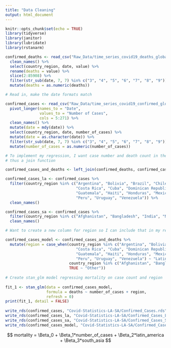 ```yaml
---
title: "Data Cleaning"
output: html_document
---
```


```r
knitr::opts_chunk$set(echo = TRUE)
library(tidyverse)
library(janitor)
library(lubridate)
library(rstanarm)
```

```r
confirmed_deaths <- read_csv("Raw_Data/time_series_covid19_deaths_global_narrow (1).csv") %>%
  clean_names() %>%
  select(country_region, date, value) %>%
  rename(deaths = value) %>%
  slice(2:85908) %>%
  filter(str_sub(date, 7, 7) %in% c("3", "4", "5", "6", "7", "8", "9")) %>%
  mutate(deaths = as.numeric(deaths))

# Read in, make the date formats match

confirmed_cases <- read_csv("Raw_Data/time_series_covid19_confirmed_global.csv") %>%
  pivot_longer(names_to = "Date",
               values_to = "Number of Cases",
               cols = 5:271) %>%
  clean_names() %>%
  mutate(date = mdy(date)) %>%
  select(country_region, date, number_of_cases) %>%
  mutate(date = as.character(date)) %>%
  filter(str_sub(date, 7, 7) %in% c("3", "4", "5", "6", "7", "8", "9")) %>%
  mutate(number_of_cases = as.numeric(number_of_cases))

# To implement my regression, I want case number and death count in the same tibble,
# thus a join function

confirmed_cases_and_deaths <- left_join(confirmed_deaths, confirmed_cases, by = c("date", "country_region"))

confirmed_cases_la <- confirmed_cases %>% 
  filter(country_region %in% c("Argentina", "Bolivia", "Brazil", "Chile", "Colombia", 
                               "Costa Rica", "Cuba", "Dominican Republic", "Ecuador", "El Salvador", 
                               "Guatemala", "Haiti", "Honduras", "Mexico", "Nicaragua", "Paraguay", 
                               "Peru", "Uruguay", "Venezuela")) %>% 
  clean_names()

confirmed_cases_sa <- confirmed_cases %>%
  filter(country_region %in% c("Afghanistan", "Bangladesh", "India", "Nepal", "Pakistan")) %>%
  clean_names()

# Want to create a new column for region so I can include that in my regression

confirmed_cases_model <- confirmed_cases_and_deaths %>%
  mutate(region = case_when(country_region %in% c("Argentina", "Bolivia", "Brazil", "Chile", "Colombia", 
                               "Costa Rica", "Cuba", "Dominican Republic", "Ecuador", "El Salvador",
                               "Guatemala", "Haiti", "Honduras", "Mexico", "Nicaragua", "Paraguay",
                               "Peru", "Uruguay", "Venezuela") ~ "Latin America",
                            country_region %in% c("Afghanistan", "Bangladesh", "India", "Nepal", "Pakistan") ~ "South Asia",
                            TRUE ~ "Other"))
  
# Create stan_glm model regressing mortality on case count and region
                             
fit_1 <- stan_glm(data = confirmed_cases_model,
                  formula = deaths ~ number_of_cases + region,
                  refresh = 0)
print(fit_1, detail = FALSE)
                               
write_rds(confirmed_cases, "Covid-Statistics-LA-SA/Confirmed_Cases.rds")
write_rds(confirmed_cases_la, "Covid-Statistics-LA-SA/Confirmed_Cases_La.rds")
write_rds(confirmed_cases_sa, "Covid-Statistics-LA-SA/Confirmed_Cases_Sa.rds")
write_rds(confirmed_cases_model, "Covid-Statistics-LA-SA/Confirmed_Cases_Model.rds")
```

$$ mortality = \Beta_0 + \Beta_1*number_of_cases + \Beta_2*latin_america + \Beta_3*south_asia $$